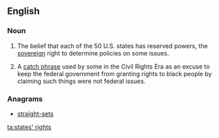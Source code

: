 ==English==
{{rfc|definitions inconsistent with part of speech}}
{{wikipedia}}

===Noun===
{{en-plural noun|[[state]]s' [[right]]s}}
# {{context|US|politics}} The belief that each of the 50 U.S. states has reserved powers, the [[sovereign]] right to determine policies on some issues.
# {{context|US|politics}} A [[catch phrase]] used by some in the Civil Rights Era as an excuse to keep the federal government from granting rights to black people by claiming such things were not federal issues.

===Anagrams===
* [[straight-sets#English|straight-sets]]

[[ta:states' rights]]